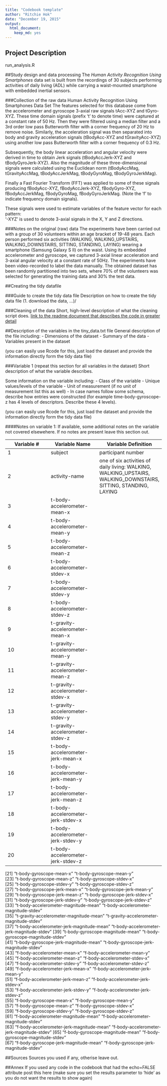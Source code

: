 ```yaml
---
title: "Codebook template"
author: "Ritchie Hok"
date: "December 19, 2015"
output:
  html_document:
    keep_md: yes
---
```


## Project Description
run_analysis.R

##Study design and data processing
The *Human Activity Recognition Using Smartphones* data set is built from the recordings of 30 subjects performing activities of daily living (ADL) while carrying a waist-mounted smartphone with embedded inertial sensors.

###Collection of the raw data
Human Activity Recognition Using Smartphones Data Set
The features selected for this database come from the accelerometer and gyroscope 3-axial raw signals tAcc-XYZ and tGyro-XYZ. These time domain signals (prefix 't' to denote time) were captured at a constant rate of 50 Hz. Then they were filtered using a median filter and a 3rd order low pass Butterworth filter with a corner frequency of 20 Hz to remove noise. Similarly, the acceleration signal was then separated into body and gravity acceleration signals (tBodyAcc-XYZ and tGravityAcc-XYZ) using another low pass Butterworth filter with a corner frequency of 0.3 Hz. 

Subsequently, the body linear acceleration and angular velocity were derived in time to obtain Jerk signals (tBodyAccJerk-XYZ and tBodyGyroJerk-XYZ). Also the magnitude of these three-dimensional signals were calculated using the Euclidean norm (tBodyAccMag, tGravityAccMag, tBodyAccJerkMag, tBodyGyroMag, tBodyGyroJerkMag). 

Finally a Fast Fourier Transform (FFT) was applied to some of these signals producing fBodyAcc-XYZ, fBodyAccJerk-XYZ, fBodyGyro-XYZ, fBodyAccJerkMag, fBodyGyroMag, fBodyGyroJerkMag. (Note the 'f' to indicate frequency domain signals). 

These signals were used to estimate variables of the feature vector for each pattern:  
'-XYZ' is used to denote 3-axial signals in the X, Y and Z directions.

###Notes on the original (raw) data 
The experiments have been carried out with a group of 30 volunteers within an age bracket of 19-48 years. Each person performed six activities (WALKING, WALKING_UPSTAIRS, WALKING_DOWNSTAIRS, SITTING, STANDING, LAYING) wearing a smartphone (Samsung Galaxy S II) on the waist. Using its embedded accelerometer and gyroscope, we captured 3-axial linear acceleration and 3-axial angular velocity at a constant rate of 50Hz. The experiments have been video-recorded to label the data manually. The obtained dataset has been randomly partitioned into two sets, where 70% of the volunteers was selected for generating the training data and 30% the test data. 

##Creating the tidy datafile

###Guide to create the tidy data file
Description on how to create the tidy data file (1. download the data, ...)/

###Cleaning of the data
Short, high-level description of what the cleaning script does. [link to the readme document that describes the code in greater detail]()

##Description of the variables in the tiny_data.txt file
General description of the file including:
 - Dimensions of the dataset
 - Summary of the data
 - Variables present in the dataset

(you can easily use Rcode for this, just load the dataset and provide the information directly form the tidy data file)

###Variable 1 (repeat this section for all variables in the dataset)
Short description of what the variable describes.

Some information on the variable including:
 - Class of the variable
 - Unique values/levels of the variable
 - Unit of measurement (if no unit of measurement list this as well)
 - In case names follow some schema, describe how entries were constructed (for example time-body-gyroscope-z has 4 levels of descriptors. Describe these 4 levels). 

(you can easily use Rcode for this, just load the dataset and provide the information directly form the tidy data file)

####Notes on variable 1:
If available, some additional notes on the variable not covered elsewehere. If no notes are present leave this section out.

Variable # | Variable Name | Variable Definition
--- | --- | ---
1|subject|participant number
2 | activity-name | one of six activities of daily living: WALKING, WALKING_UPSTAIRS, WALKING_DOWNSTAIRS, SITTING, STANDING, LAYING
3 | t-body-accelerometer-mean-x |
4 | t-body-accelerometer-mean-y |
5 | t-body-accelerometer-mean-z |
6 | t-body-accelerometer-stdev-x |             
7 | t-body-accelerometer-stdev-y |
8 | t-body-accelerometer-stdev-z |             
9 | t-gravity-accelerometer-mean-x |
10 | t-gravity-accelerometer-mean-y |           
11 | t-gravity-accelerometer-mean-z |
12 | t-gravity-accelerometer-stdev-x |          
13 | t-gravity-accelerometer-stdev-y |
14 | t-gravity-accelerometer-stdev-z |          
15 | t-body-accelerometer-jerk-mean-x |
16 | t-body-accelerometer-jerk-mean-y |         
17 | t-body-accelerometer-jerk-mean-z |
18 | t-body-accelerometer-jerk-stdev-x |        
19 | t-body-accelerometer-jerk-stdev-y |
20 | t-body-accelerometer-jerk-stdev-z |       
[21] "t-body-gyroscope-mean-x"                   "t-body-gyroscope-mean-y"                  
[23] "t-body-gyroscope-mean-z"                   "t-body-gyroscope-stdev-x"                 
[25] "t-body-gyroscope-stdev-y"                  "t-body-gyroscope-stdev-z"                 
[27] "t-body-gyroscope-jerk-mean-x"              "t-body-gyroscope-jerk-mean-y"             
[29] "t-body-gyroscope-jerk-mean-z"              "t-body-gyroscope-jerk-stdev-x"            
[31] "t-body-gyroscope-jerk-stdev-y"             "t-body-gyroscope-jerk-stdev-z"            
[33] "t-body-accelerometer-magnitude-mean"       "t-body-accelerometer-magnitude-stdev"     
[35] "t-gravity-accelerometer-magnitude-mean"    "t-gravity-accelerometer-magnitude-stdev"  
[37] "t-body-accelerometer-jerk-magnitude-mean"  "t-body-accelerometer-jerk-magnitude-stdev"
[39] "t-body-gyroscope-magnitude-mean"           "t-body-gyroscope-magnitude-stdev"         
[41] "t-body-gyroscope-jerk-magnitude-mean"      "t-body-gyroscope-jerk-magnitude-stdev"    
[43] "f-body-accelerometer-mean-x"               "f-body-accelerometer-mean-y"              
[45] "f-body-accelerometer-mean-z"               "f-body-accelerometer-stdev-x"             
[47] "f-body-accelerometer-stdev-y"              "f-body-accelerometer-stdev-z"             
[49] "f-body-accelerometer-jerk-mean-x"          "f-body-accelerometer-jerk-mean-y"         
[51] "f-body-accelerometer-jerk-mean-z"          "f-body-accelerometer-jerk-stdev-x"        
[53] "f-body-accelerometer-jerk-stdev-y"         "f-body-accelerometer-jerk-stdev-z"        
[55] "f-body-gyroscope-mean-x"                   "f-body-gyroscope-mean-y"                  
[57] "f-body-gyroscope-mean-z"                   "f-body-gyroscope-stdev-x"                 
[59] "f-body-gyroscope-stdev-y"                  "f-body-gyroscope-stdev-z"                 
[61] "f-body-accelerometer-magnitude-mean"       "f-body-accelerometer-magnitude-stdev"     
[63] "f-body-accelerometer-jerk-magnitude-mean"  "f-body-accelerometer-jerk-magnitude-stdev"
[65] "f-body-gyroscope-magnitude-mean"           "f-body-gyroscope-magnitude-stdev"         
[67] "f-body-gyroscope-jerk-magnitude-mean"      "f-body-gyroscope-jerk-magnitude-stdev"    

##Sources
Sources you used if any, otherise leave out.

##Annex
If you used any code in the codebook that had the echo=FALSE attribute post this here (make sure you set the results parameter to 'hide' as you do not want the results to show again)
